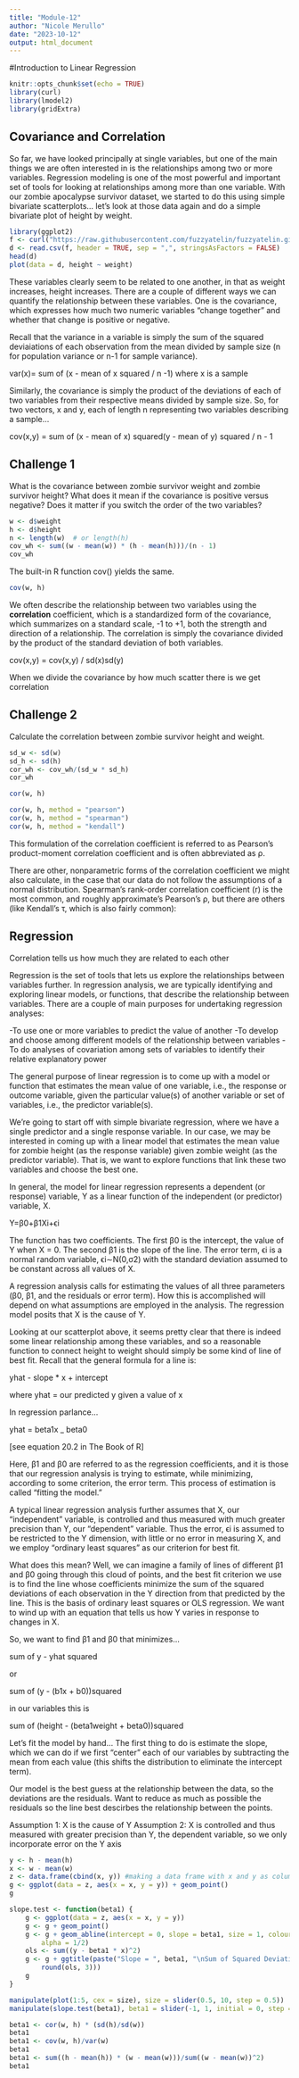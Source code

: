 ```yaml
---
title: "Module-12"
author: "Nicole Merullo"
date: "2023-10-12"
output: html_document
---
```

#Introduction to Linear Regression

```r
knitr::opts_chunk$set(echo = TRUE)
library(curl)
library(lmodel2)
library(gridExtra)
```

## Covariance and Correlation

So far, we have looked principally at single variables, but one of the main things we are often interested in is the relationships among two or more variables. Regression modeling is one of the most powerful and important set of tools for looking at relationships among more than one variable. With our zombie apocalypse survivor dataset, we started to do this using simple bivariate scatterplots… let’s look at those data again and do a simple bivariate plot of height by weight.

```r
library(ggplot2)
f <- curl("https://raw.githubusercontent.com/fuzzyatelin/fuzzyatelin.github.io/master/AN588_Fall23/zombies.csv")
d <- read.csv(f, header = TRUE, sep = ",", stringsAsFactors = FALSE)
head(d)
plot(data = d, height ~ weight)
```

These variables clearly seem to be related to one another, in that as weight increases, height increases. There are a couple of different ways we can quantify the relationship between these variables. One is the covariance, which expresses how much two numeric variables “change together” and whether that change is positive or negative.

Recall that the variance in a variable is simply the sum of the squared deviaiations of each observation from the mean divided by sample size (n for population variance or n-1 for sample variance).

var(x)= sum of (x - mean of x squared / n -1) where x is a sample

Similarly, the covariance is simply the product of the deviations of each of two variables from their respective means divided by sample size. So, for two vectors, x and y, each of length n representing two variables describing a sample…

cov(x,y) = sum of (x - mean of x) squared(y - mean of y) squared / n - 1

## Challenge 1

What is the covariance between zombie survivor weight and zombie survivor height? What does it mean if the covariance is positive versus negative? Does it matter if you switch the order of the two variables?

```r
w <- d$weight
h <- d$height
n <- length(w)  # or length(h)
cov_wh <- sum((w - mean(w)) * (h - mean(h)))/(n - 1)
cov_wh
```

The built-in R function cov() yields the same.

```r
cov(w, h)
```

We often describe the relationship between two variables using the **correlation** coefficient, which is a standardized form of the covariance, which summarizes on a standard scale, -1 to +1, both the strength and direction of a relationship. The correlation is simply the covariance divided by the product of the standard deviation of both variables.

cov(x,y) = cov(x,y) / sd(x)sd(y)

When we divide the covariance by how much scatter there is we get correlation

## Challenge 2

Calculate the correlation between zombie survivor height and weight.

```r
sd_w <- sd(w)
sd_h <- sd(h)
cor_wh <- cov_wh/(sd_w * sd_h)
cor_wh
```

```r
cor(w, h)
```

```r
cor(w, h, method = "pearson")
cor(w, h, method = "spearman")
cor(w, h, method = "kendall")
```

This formulation of the correlation coefficient is referred to as Pearson’s product-moment correlation coefficient and is often abbreviated as ρ.

There are other, nonparametric forms of the correlation coefficient we might also calculate, in the case that our data do not follow the assumptions of a normal distribution. Spearman’s rank-order correlation coefficient (r) is the most common, and roughly approximate’s Pearson’s ρ, but there are others (like Kendall’s τ, which is also fairly common):

## Regression

Correlation tells us how much they are related to each other

Regression is the set of tools that lets us explore the relationships between variables further. In regression analysis, we are typically identifying and exploring linear models, or functions, that describe the relationship between variables. There are a couple of main purposes for undertaking regression analyses:

-To use one or more variables to predict the value of another
-To develop and choose among different models of the relationship between variables
-To do analyses of covariation among sets of variables to identify their relative explanatory power

The general purpose of linear regression is to come up with a model or function that estimates the mean value of one variable, i.e., the response or outcome variable, given the particular value(s) of another variable or set of variables, i.e., the predictor variable(s).

We’re going to start off with simple bivariate regression, where we have a single predictor and a single response variable. In our case, we may be interested in coming up with a linear model that estimates the mean value for zombie height (as the response variable) given zombie weight (as the predictor variable). That is, we want to explore functions that link these two variables and choose the best one.

In general, the model for linear regression represents a dependent (or response) variable, Y as a linear function of the independent (or predictor) variable, X.

Y=β0+β1Xi+ϵi

The function has two coefficients. The first β0 is the intercept, the value of Y when X = 0. The second β1 is the slope of the line. The error term, ϵi is a normal random variable, ϵi∼N(0,σ2) with the standard deviation assumed to be constant across all values of X.

A regression analysis calls for estimating the values of all three parameters (β0, β1, and the residuals or error term). How this is accomplished will depend on what assumptions are employed in the analysis. The regression model posits that X is the cause of Y.

Looking at our scatterplot above, it seems pretty clear that there is indeed some linear relationship among these variables, and so a reasonable function to connect height to weight should simply be some kind of line of best fit. Recall that the general formula for a line is:

yhat - slope * x + intercept

where yhat = our predicted y given a value of x

In regression parlance…

yhat = beta1x _ beta0

[see equation 20.2 in The Book of R]

Here, β1 and β0 are referred to as the regression coefficients, and it is those that our regression analysis is trying to estimate, while minimizing, according to some criterion, the error term. This process of estimation is called “fitting the model.”

A typical linear regression analysis further assumes that X, our “independent” variable, is controlled and thus measured with much greater precision than Y, our “dependent” variable. Thus the error, ϵi is assumed to be restricted to the Y dimension, with little or no error in measuring X, and we employ “ordinary least squares” as our criterion for best fit.

What does this mean? Well, we can imagine a family of lines of different β1 and β0 going through this cloud of points, and the best fit criterion we use is to find the line whose coefficients minimize the sum of the squared deviations of each observation in the Y direction from that predicted by the line. This is the basis of ordinary least squares or OLS regression. We want to wind up with an equation that tells us how Y varies in response to changes in X.

So, we want to find β1 and β0 that minimizes…

sum of y - yhat squared

or

sum of (y - (b1x + b0))squared

in our variables this is

sum of (height - (beta1weight + beta0))squared

Let’s fit the model by hand… The first thing to do is estimate the slope, which we can do if we first “center” each of our variables by subtracting the mean from each value (this shifts the distribution to eliminate the intercept term).

Our model is the best guess at the relationship between the data, so the deviations are the residuals. Want to reduce as much as possible the residuals so the line best descirbes the relationship between the points.

Assumption 1: X is the cause of Y
Assumption 2: X is controlled and thus measured with greater precision than Y, the dependent variable, so we only incorporate error on the Y axis

```r
y <- h - mean(h)
x <- w - mean(w)
z <- data.frame(cbind(x, y)) #making a data frame with x and y as columns
g <- ggplot(data = z, aes(x = x, y = y)) + geom_point()
g
```

```r
slope.test <- function(beta1) {
    g <- ggplot(data = z, aes(x = x, y = y))
    g <- g + geom_point()
    g <- g + geom_abline(intercept = 0, slope = beta1, size = 1, colour = "blue",
        alpha = 1/2)
    ols <- sum((y - beta1 * x)^2)
    g <- g + ggtitle(paste("Slope = ", beta1, "\nSum of Squared Deviations = ",
        round(ols, 3)))
    g
}
```

```r
manipulate(plot(1:5, cex = size), size = slider(0.5, 10, step = 0.5))  #priming the interface
manipulate(slope.test(beta1), beta1 = slider(-1, 1, initial = 0, step = 0.005))  #here we go!
```

```r
beta1 <- cor(w, h) * (sd(h)/sd(w))
beta1
beta1 <- cov(w, h)/var(w)
beta1
beta1 <- sum((h - mean(h)) * (w - mean(w)))/sum((w - mean(w))^2)
beta1
```
